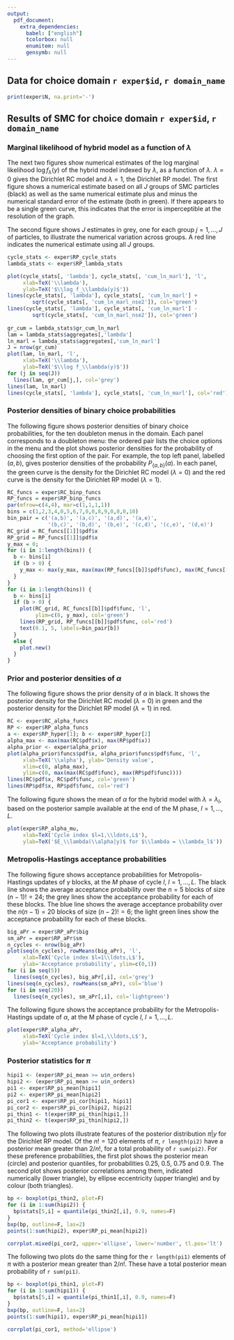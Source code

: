```yaml
---
output: 
  pdf_document:
    extra_dependencies:
      babel: ["english"]
      tcolorbox: null
      enumitem: null
      gensymb: null
---
```


## Data for choice domain `r exper$id`, ```r domain_name```

```r
print(exper$N, na.print='-')
```

## Results of SMC for choice domain `r exper$id`, ```r domain_name```

### Marginal likelihood of hybrid model as a function of $\lambda$

The next two figures show numerical estimates of the log marginal likelihood $\log f_\lambda(y)$ of the hybrid model indexed by $\lambda$, as a function of $\lambda$.
$\lambda = 0$ gives the Dirichlet RC model and $\lambda=1$, the Dirichlet RP model.
The first figure shows a numerical estimate based on all $J$ groups of SMC particles (black) as well as the same numerical estimate plus and minus the numerical standard error of the estimate (both in green).
If there appears to be a single green curve, this indicates that the error is imperceptible at the resolution of the graph.

The second figure shows $J$ estimates in grey, one for each group $j=1,\ldots,J$ of particles, to illustrate the numerical variation across groups.
A red line indicates the numerical estimate using all $J$ groups.

```r
cycle_stats <- exper$RP_cycle_stats
lambda_stats <- exper$RP_lambda_stats

plot(cycle_stats[, 'lambda'], cycle_stats[, 'cum_ln_marl'], 'l',
     xlab=TeX('\\lambda'),
     ylab=TeX('$\\log f_\\lambda(y)$'))
lines(cycle_stats[, 'lambda'], cycle_stats[, 'cum_ln_marl'] +
        sqrt(cycle_stats[, 'cum_ln_marl_nse2']), col='green')
lines(cycle_stats[, 'lambda'], cycle_stats[, 'cum_ln_marl'] -
        sqrt(cycle_stats[, 'cum_ln_marl_nse2']), col='green')
  
gr_cum = lambda_stats$gr_cum_ln_marl
lam = lambda_stats$aggregates[,'lambda']
ln_marl = lambda_stats$aggregates[,'cum_ln_marl']
J = nrow(gr_cum)
plot(lam, ln_marl, 'l',
     xlab=TeX('\\lambda'),
     ylab=TeX('$\\log f_\\lambda(y)$'))
for (j in seq(J))
  lines(lam, gr_cum[j,], col='grey')
lines(lam, ln_marl)
lines(cycle_stats[, 'lambda'], cycle_stats[, 'cum_ln_marl'], col='red')
```

\pagebreak

### Posterior densities of binary choice probabilities

The following figure shows posterior densities of binary choice probabilities, for the ten doubleton menus in the domain.
Each panel corresponds to a doubleton menu: the ordered pair lists the choice options in the menu and the plot shows posterior densities for the probability of choosing the first option of the pair.
For example, the top left panel, labelled $(a,b)$, gives posterior densities of the probability $P_{\{a,b\}}(a)$.
In each panel, the green curve is the density for the Dirichlet RC model ($\lambda=0$) and the red curve is the density for the Dirichlet RP model ($\lambda=1$).

```r
RC_funcs = exper$RC_binp_funcs
RP_funcs = exper$RP_binp_funcs
par(mfrow=c(4,4), mar=c(1,1,1,1))
bins = c(1,2,3,4,0,5,6,7,0,0,8,9,0,0,0,10)
bin_pair = c('(a,b)', '(a,c)', '(a,d)', '(a,e)',
             '(b,c)', '(b,d)', '(b,e)', '(c,d)', '(c,e)', '(d,e)')
RC_grid = RC_funcs[[1]]$pdf$x
RP_grid = RP_funcs[[1]]$pdf$x
y_max = 0;
for (i in 1:length(bins)) {
  b <- bins[i]
  if (b > 0) {
    y_max <- max(y_max, max(max(RP_funcs[[b]]$pdf$func), max(RC_funcs[[b]]$pdf$func)))
  }
}
for (i in 1:length(bins)) {
  b <- bins[i]
  if (b > 0) {
    plot(RC_grid, RC_funcs[[b]]$pdf$func, 'l',
         ylim=c(0, y_max), col='green')
    lines(RP_grid, RP_funcs[[b]]$pdf$func, col='red')
    text(0.1, 5, labels=bin_pair[b])
  }
  else {
    plot.new()
  }
}
```

\pagebreak

### Prior and posterior densities of $\alpha$

The following figure shows the prior density of $\alpha$ in black.
It shows the posterior density for the Dirichlet RC model ($\lambda = 0$) in green and the posterior density for the Dirichlet RP model ($\lambda = 1$) in red.

```r
RC <- exper$RC_alpha_funcs
RP <- exper$RP_alpha_funcs
a <- exper$RP_hyper[1]; b <- exper$RP_hyper[2]
alpha_max <- max(max(RC$pdf$x), max(RP$pdf$x))
alpha_prior <- exper$alpha_prior
plot(alpha_prior$funcs$pdf$x, alpha_prior$funcs$pdf$func, 'l',
     xlab=TeX('\\alpha'), ylab='Density value',
     xlim=c(0, alpha_max),
     ylim=c(0, max(max(RC$pdf$func), max(RP$pdf$func))))
lines(RC$pdf$x, RC$pdf$func, col='green')
lines(RP$pdf$x, RP$pdf$func, col='red')
```

The following figure shows the mean of $\alpha$ for the hybrid model with $\lambda = \lambda_l$, based on the posterior sample available at the end of the M phase, $l=1,\ldots,L$.

```r
plot(exper$RP_alpha_mu,
     xlab=TeX('Cycle index $l=1,\\ldots,L$'),
     ylab=TeX('$E_\\lambda(\\alpha|y)$ for $\\lambda = \\lambda_l$'))
```

\pagebreak

### Metropolis-Hastings acceptance probabilities

The following figure shows acceptance probabilities for Metropolis-Hastings updates of $\gamma$ blocks, at the $M$ phase of cycle $l$, $l=1,\ldots,L$.
The black line shows the average acceptance probability over the $n=5$ blocks of size $(n-1)! = 24$; the grey lines show the acceptance probability for each of these blocks.
The blue line shows the average acceptance probability over the $n(n-1) = 20$ blocks of size $(n-2)! = 6$; the light green lines show the acceptance probability for each of these blocks.

```r
big_aPr = exper$RP_aPr$big
sm_aPr = exper$RP_aPr$sm
n_cycles <- nrow(big_aPr)
plot(seq(n_cycles), rowMeans(big_aPr), 'l',
     xlab=TeX('Cycle index $l=1\\ldots,L$'),
     ylab='Acceptance probability', ylim=c(0,1))
for (i in seq(5))
  lines(seq(n_cycles), big_aPr[,i], col='grey')
lines(seq(n_cycles), rowMeans(sm_aPr), col='blue')
for (i in seq(20))
  lines(seq(n_cycles), sm_aPr[,i], col='lightgreen')
```

The following figure shows the acceptance probability for the Metropolis-Hastings update of $\alpha$, at the M phase of cycle $l$, $l=1,\ldots,L$.

```r
plot(exper$RP_alpha_aPr,
     xlab=TeX('Cycle index $l=1,\\ldots,L$'),
     ylab='Acceptance probability')
```

\pagebreak

### Posterior statistics for $\pi$

```r
hipi1 <- (exper$RP_pi_mean >= u$n_orders)
hipi2 <- (exper$RP_pi_mean >= u$n_orders)
pi1 <- exper$RP_pi_mean[hipi1]
pi2 <- exper$RP_pi_mean[hipi2]
pi_cor1 <- exper$RP_pi_cor[hipi1, hipi1]
pi_cor2 <- exper$RP_pi_cor[hipi2, hipi2]
pi_thin1 <- t(exper$RP_pi_thin[hipi1,])
pi_thin2 <- t(exper$RP_pi_thin[hipi2,])
```

The following two plots illustrate features of the posterior distribution $\pi|y$ for the Dirichlet RP model.
Of the $n! = 120$ elements of $\pi$, `r length(pi2)` have a posterior mean greater than $2/n!$, for a total probability of `r sum(pi2)`.
For these preference probabilities, the first plot shows the posterior mean (circle) and posterior quantiles, for probabilities 0.25, 0.5, 0.75 and 0.9.
The second plot shows posterior correlations among them, indicated numerically (lower triangle), by ellipse eccentricity (upper triangle) and by colour (both triangles).

```r
bp <- boxplot(pi_thin2, plot=F)
for (i in 1:sum(hipi2)) {
  bp$stats[5,i] = quantile(pi_thin2[,i], 0.9, names=F)
}
bxp(bp, outline=F, las=2)
points(1:sum(hipi2), exper$RP_pi_mean[hipi2])
```

```r
corrplot.mixed(pi_cor2, upper='ellipse', lower='number', tl.pos='lt')
```

\pagebreak

The following two plots do the same thing for the `r length(pi1)` elements of $\pi$ with a posterior mean greater than $2/n!$.
These have a total posterior mean probability of `r sum(pi1)`.

```r
bp <- boxplot(pi_thin1, plot=F)
for (i in 1:sum(hipi1)) {
  bp$stats[5,i] = quantile(pi_thin1[,i], 0.9, names=F)
}
bxp(bp, outline=F, las=2)
points(1:sum(hipi1), exper$RP_pi_mean[hipi1])
```

```r
corrplot(pi_cor1, method='ellipse')
```
